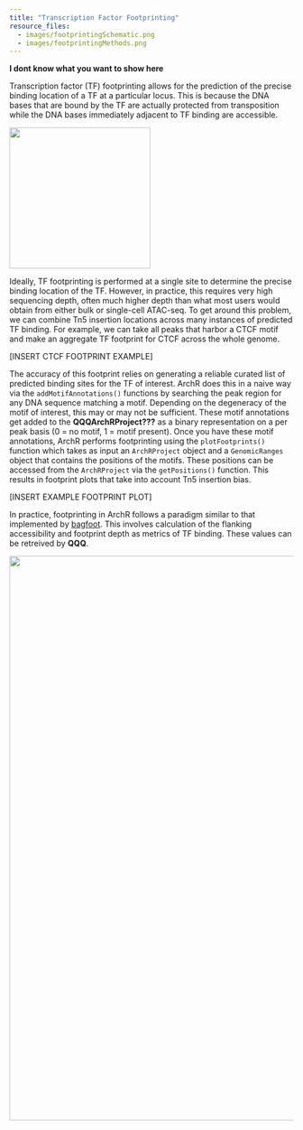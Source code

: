 ```yaml
---
title: "Transcription Factor Footprinting"
resource_files:
  - images/footprintingSchematic.png
  - images/footprintingMethods.png
---
```


__I dont know what you want to show here__

Transcription factor (TF) footprinting allows for the prediction of the precise binding location of a TF at a particular locus. This is because the DNA bases that are bound by the TF are actually protected from transposition while the DNA bases immediately adjacent to TF binding are accessible.

![](footprintingSchematic.png){width=250px}

Ideally, TF footprinting is performed at a single site to determine the precise binding location of the TF. However, in practice, this requires very high sequencing depth, often much higher depth than what most users would obtain from either bulk or single-cell ATAC-seq. To get around this problem, we can combine Tn5 insertion locations across many instances of predicted TF binding. For example, we can take all peaks that harbor a CTCF motif and make an aggregate TF footprint for CTCF across the whole genome.

[INSERT CTCF FOOTPRINT EXAMPLE]

The accuracy of this footprint relies on generating a reliable curated list of predicted binding sites for the TF of interest. ArchR does this in a naive way via the `addMotifAnnotations()` functions by searching the peak region for any DNA sequence matching a motif. Depending on the degeneracy of the motif of interest, this may or may not be sufficient. These motif annotations get added to the __QQQArchRProject???__ as a binary representation on a per peak basis (0 = no motif, 1 = motif present). Once you have these motif annotations, ArchR performs footprinting using the `plotFootprints()` function which takes as input an `ArchRProject` object and a `GenomicRanges` object that contains the positions of the motifs. These positions can be accessed from the `ArchRProject` via the `getPositions()` function. This results in footprint plots that take into account Tn5 insertion bias.

[INSERT EXAMPLE FOOTPRINT PLOT]

In practice, footprinting in ArchR follows a paradigm similar to that implemented by [bagfoot](https://www.ncbi.nlm.nih.gov/pubmed/28538187). This involves calculation of the flanking accessibility and footprint depth as metrics of TF binding. These values can be retreived by __QQQ__.

![](footprintingMethods.png){width=1000px}